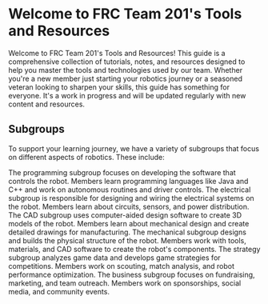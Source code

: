 
# Welcome to FRC Team 201's Tools and Resources

Welcome to FRC Team 201's Tools and Resources! This guide is a comprehensive collection of tutorials, notes, and resources designed to help you master the tools and technologies used by our team. Whether you're a new member just starting your robotics journey or a seasoned veteran looking to sharpen your skills, this guide has something for everyone. It's a work in progress and will be updated regularly with new content and resources.



## Subgroups

To support your learning journey, we have a variety of subgroups that focus on different aspects of robotics. These include:

<Cards>
    <Card title="Programming" href="/Programming/Tools&Setup">
        The programming subgroup focuses on developing the software that controls the robot. Members learn programming languages like Java and C++ and work on autonomous routines and driver controls.
    </Card>
    <Card title="Electrical" href="/Electrical">
        The electrical subgroup is responsible for designing and wiring the electrical systems on the robot. Members learn about circuits, sensors, and power distribution.
    </Card>
    <Card title="CAD" href="/CAD">
        The CAD subgroup uses computer-aided design software to create 3D models of the robot. Members learn about mechanical design and create detailed drawings for manufacturing.
    </Card>
    <Card title="Mechanical" href="/Mechanical">
        The mechanical subgroup designs and builds the physical structure of the robot. Members work with tools, materials, and CAD software to create the robot's components.
    </Card>
    <Card title="Strategy" href="/Strategy">
        The strategy subgroup analyzes game data and develops game strategies for competitions. Members work on scouting, match analysis, and robot performance optimization.
    </Card>
    <Card title="Business" href="/card">
        The business subgroup focuses on fundraising, marketing, and team outreach. Members work on sponsorships, social media, and community events.
    </Card>

</Cards>


